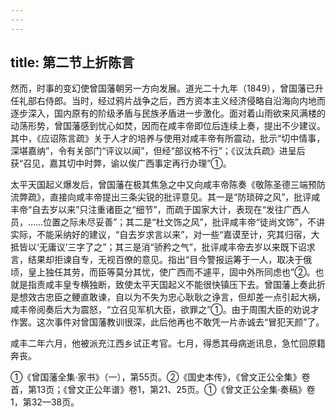 ```yaml
---
---
---
```

title: 第二节上折陈言
---



然而，时事的变幻使曾国藩朝另一方向发展。道光二十九年（1849），曾国藩已升任礼部右侍郎。当时，经过鸦片战争之后，西方资本主义经济侵略自沿海向内地而逐步深入，国内原有的阶级矛盾与民族矛盾进一步激化。面对着山雨欲来风满楼的动荡形势，曾国藩感到忧心如焚，因而在咸丰帝即位后连续上奏，提出不少建议。其中，《应诏陈言疏》关于人才的培养与使用对咸丰帝有所震动，批示“切中情事，深堪嘉纳”，令有关部门“评议以闻”，但经“部议格不行”；《议汰兵疏》进呈后获“召见，嘉其切中时弊，谕以俟广西事定再行办理”①。

太平天国起义爆发后，曾国藩在极其焦急之中又向咸丰帝陈奏《敬陈圣德三端预防流弊疏》，直接向咸丰帝提出三条尖锐的批评意见。其一是“防琐碎之风”，批评咸丰帝“自去岁以来”只注重诸臣之“细节”，而疏于国家大计，表现在“发往广西人员，……位置之际未尽妥善”；其二是“杜文饰之风”，批评咸丰帝“徒尚文饰”，不讲实际，不能采纳好的建议，“自去岁求言以来”，对一些“嘉谟至计，究其归宿，大抵皆以‘无庸议’三字了之”；其三是消“骄矜之气”，批评咸丰帝去岁以来既下诏求言，结果却拒谏自专，无视百僚的意见。指出“目今警报运筹于一人，取决于俄顷，皇上独任其劳，而臣等莫分其忧，使广西而不遽平，固中外所同虑也”②。也就是指责咸丰皇专横独断，致使太平天国起义不能很快镇压下去。曾国藩上奏此折是想效古忠臣之鲠直敢谏，自以为不失为忠心耿耿之诤言，但却差一点引起大祸，咸丰帝阅奏后大为震怒，“立召见军机大臣，欲罪之”①。由于周围大臣的劝说才作罢。这次事件对曾国藩教训很深，此后他再也不敢凭一片赤诚去“冒犯天颜”了。

咸丰二年六月，他被派充江西乡试正考官。七月，得悉其母病逝讯息，急忙回原籍奔丧。

①《曾国藩全集·家书》（一），第55页。②《国史本传》，《曾文正公全集》卷首，第13页；《曾文正公年谱》卷1，第21、25页。①《曾文正公全集·奏稿》卷1，第32—38页。